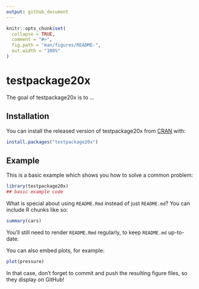 ```yaml
---
output: github_document
---
```


<!-- README.md is generated from README.Rmd. Please edit that file -->

```r
knitr::opts_chunk$set(
  collapse = TRUE,
  comment = "#>",
  fig.path = "man/figures/README-",
  out.width = "100%"
)
```

# testpackage20x

<!-- badges: start -->
<!-- badges: end -->

The goal of testpackage20x is to ...

## Installation

You can install the released version of testpackage20x from [CRAN](https://CRAN.R-project.org) with:

``` r
install.packages("testpackage20x")
```

## Example

This is a basic example which shows you how to solve a common problem:

```r
library(testpackage20x)
## basic example code
```

What is special about using `README.Rmd` instead of just `README.md`? You can include R chunks like so:

```r
summary(cars)
```

You'll still need to render `README.Rmd` regularly, to keep `README.md` up-to-date.

You can also embed plots, for example:

```r
plot(pressure)
```

In that case, don't forget to commit and push the resulting figure files, so they display on GitHub!
